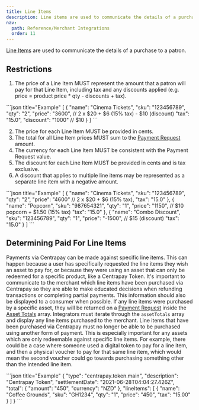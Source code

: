 ```yaml
---
title: Line Items
description: Line items are used to communicate the details of a purchase to a patron.
nav:
  path: Reference/Merchant Integrations
  order: 11
---
```


[Line Items](/api/payment-requests#line-item-model) are used to communicate the details of a purchase to a patron.

## Restrictions

1. The price of a Line Item MUST represent the amount that a patron will pay for that Line Item, including tax and any discounts applied (e.g. price = product price * qty - discounts + tax).

  <CodePanel>
    ```json title="Example"
    [
      {
        "name": "Cinema Tickets",
        "sku": "123456789",
        "qty": "2",
        "price": "3600", // 2 x $20 + $6 (15% tax) - $10 (discount)
        "tax": "15.0",
        "discount": "1000" // $10
      }
    ]
    ```
  </CodePanel>

2. The price for each Line Item MUST be provided in cents.
3. The total for all Line Item prices MUST sum to the [Payment Request](/api/payment-requests/) amount.
4. The currency for each Line Item MUST be consistent with the Payment Request value.
5. The discount for each Line Item MUST be provided in cents and is tax exclusive.
6. A discount that applies to multiple line items may be represented as a separate line item with a negative amount.

  <CodePanel>
    ```json title="Example"
    [
      {
        "name": "Cinema Tickets",
        "sku": "123456789",
        "qty": "2",
        "price": "4600" // 2 x $20 + $6 (15% tax),
        "tax": "15.0"
      },
      {
        "name": "Popcorn",
        "sku": "987654321",
        "qty": "1",
        "price": "1150", // $10 popcorn + $1.50 (15% tax)
        "tax": "15.0"
      },
      {
        "name": "Combo Discount",
        "sku": "123456789",
        "qty": "1",
        "price": "-1500", // $15 (discount)
        "tax": "15.0"
      }
    ]
    ```
  </CodePanel>

## Determining Paid For Line Items

Payments via Centrapay can be made against specific line items. This can happen because a user has specifically requested the line items they wish an asset to pay for, or because they were using an asset that can only be redeemed for a specific product, like a Centrapay Token.
It's important to communicate to the merchant which line items have been purchased via Centrapay so they are able to make educated decisions when refunding transactions or completing partial payments.
This information should also be displayed to a consumer when possible. If any line items were purchased by a specific asset, they will be returned on a [Payment Request](/api/payment-requests/) inside the [Asset Totals](/api/payment-requests#asset-totals) array.
Integrators must iterate through the `assetTotals` array and display any line items purchased to the merchant. Line items that have been purchased via Centrapay must no longer be able to be purchased using another form of payment.
This is especially important for any assets which are only redeemable against specific line items. For example, there could be a case where someone used a digital token to pay for a line item, and then a physical voucher to pay for that same line item, which would mean the second voucher could go towards purchasing something other than the intended line item.

<CodePanel>
```json title="Example"
  {
    "type": "centrapay.token.main",
    "description": "Centrapay Token",
    "settlementDate": "2021-06-28T04:04:27.426Z",
    "total": {
      "amount": "450",
      "currency": "NZD"
    },
    "lineItems": [
      {
        "name": "Coffee Grounds",
        "sku": "GH1234",
        "qty": "1",
        "price": "450",
        "tax": "15.00"
      }
    ]
  }
```
</CodePanel>
